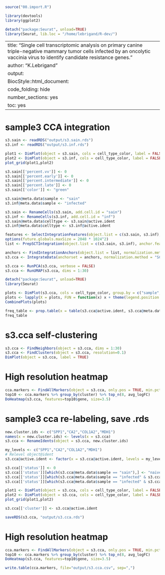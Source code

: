 ```{r function section, echo=FALSE,include=FALSE}

source("00.import.R")

library(devtools)
library(ggplot2)

detach("package:Seurat", unload=TRUE)
library(Seurat, lib.loc = "/home/lebrigand/R-dev/")

```

---
title: "Single cell transcriptomic analysis on primary canine triple-negative mammary tumor cells infected by an oncolytic vaccinia virus to identify candidate resistance genes."
author: "K.Lebrigand"
output:
  BiocStyle::html_document:
    code_folding: hide
    number_sections: yes
    toc: yes  
---

# sample3 CCA integration

```{r message=FALSE, warning=FALSE, echo=FALSE, eval=T, fig.height=8, fig.width=16}

s3.sain <- readRDS("output/s3.sain.rds")
s3.inf <- readRDS("output/s3.inf.rds")

plot1 <- DimPlot(object = s3.sain, cols = cell_type_color, label = FALSE)
plot2 <- DimPlot(object = s3.inf, cols = cell_type_color, label = FALSE)
plot_grid(plot1,plot2)

s3.sain[['percent.vv']] <- 0
s3.sain[['percent.early']] <- 0
s3.sain[['percent.intermediate']] <- 0
s3.sain[['percent.late']] <- 0
s3.sain[['color']] <- "green"

s3.sain@meta.data$sample <- "sain"
s3.inf@meta.data$sample <- "infected"

s3.sain <- RenameCells(s3.sain, add.cell.id = "sain")
s3.inf <- RenameCells(s3.inf, add.cell.id = "inf")
s3.sain@meta.data$celltype <- s3.sain@active.ident
s3.inf@meta.data$celltype <- s3.inf@active.ident

features <- SelectIntegrationFeatures(object.list = c(s3.sain, s3.inf), nfeatures = 3000)
options(future.globals.maxSize = 2048 * 1024^2)
list <- PrepSCTIntegration(object.list = c(s3.sain, s3.inf), anchor.features = features, verbose = FALSE)

anchors <- FindIntegrationAnchors(object.list = list, normalization.method = "SCT", anchor.features = features, verbose = FALSE)
s3.cca <- IntegrateData(anchorset = anchors, normalization.method = "SCT", verbose = FALSE)

s3.cca <- RunPCA(s3.cca, verbose = FALSE)
s3.cca <- RunUMAP(s3.cca, dims = 1:30)

detach("package:Seurat", unload=TRUE)
library(Seurat)

plots <- DimPlot(s3.cca, cols = cell_type_color, group.by = c("sample", "celltype"), combine = FALSE)
plots <- lapply(X = plots, FUN = function(x) x + theme(legend.position = "top") + guides(color = guide_legend(nrow = 3, byrow = TRUE, override.aes = list(size = 3))))
CombinePlots(plots)

freq_table <- prop.table(x = table(s3.cca@active.ident, s3.cca@meta.data[, "sample"]), margin = 2)*100
freq_table

```

# s3.cca self-clustering

```{r message=FALSE, warning=FALSE, echo=FALSE, eval=T, fig.height=6, fig.width=8}

s3.cca <- FindNeighbors(object = s3.cca, dims = 1:30)
s3.cca <- FindClusters(object = s3.cca, resolution=0.1)
DimPlot(object = s3.cca, label = TRUE)

```

# High resolution heatmap

```{r message=FALSE, warning=FALSE, echo=FALSE, eval=T, fig.height=8, fig.width=10}

cca.markers <- FindAllMarkers(object = s3.cca, only.pos = TRUE, min.pct = 0.25, thresh.use = 0.25)
top10 <- cca.markers %>% group_by(cluster) %>% top_n(8, avg_logFC)
DoHeatmap(s3.cca, features=top10$gene, size=3.5)

```

# sample3 cca re-labeling, save .rds

```{r message=FALSE, warning=FALSE, echo=FALSE, eval=T, fig.height=8, fig.width=16}

new.cluster.ids <- c("SPP1","CA2","COL1A2","MDH1")
names(x = new.cluster.ids) <- levels(x = s3.cca)
s3.cca <- RenameIdents(object = s3.cca, new.cluster.ids)

my_levels <- c("SPP1","CA2","COL1A2","MDH1")
# Relevel object@ident
s3.cca@active.ident <- factor(x = s3.cca@active.ident, levels = my_levels)

s3.cca[['status']] <- 0
s3.cca[['status']][which(s3.cca@meta.data$sample == "sain"),] <- "naive"
s3.cca[['status']][which(s3.cca@meta.data$sample == "infected" & s3.cca@meta.data$percent.early < 0.01),] <- "bystander"
s3.cca[['status']][which(s3.cca@meta.data$sample == "infected" & s3.cca@meta.data$percent.early > 0.01),] <- "infected"

plot1 <- DimPlot(object = s3.cca, cols = cell_type_color, label = FALSE)
plot2 <- DimPlot(object = s3.cca, cols = cell_type_color, label = FALSE, group.by = "status")
plot_grid(plot1,plot2)

s3.cca[['cluster']] <- s3.cca@active.ident

saveRDS(s3.cca, "output/s3.cca.rds")

```

# High resolution heatmap

```{r message=FALSE, warning=FALSE, echo=FALSE, eval=T, fig.height=8, fig.width=10}

cca.markers <- FindAllMarkers(object = s3.cca, only.pos = TRUE, min.pct = 0.25, thresh.use = 0.25)
top10 <- cca.markers %>% group_by(cluster) %>% top_n(8, avg_logFC)
DoHeatmap(s3.cca, features=top10$gene, size=3.5)

write.table(cca.markers, file="output/s3.cca.csv", sep=",")

```

